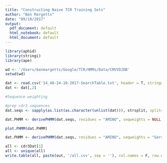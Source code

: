 ```yaml
---
title: "Constructing Naive TCR Training Sets"
author: "Ben Margetts"
date: "09/10/2017"
output:
  pdf_document: default
  html_notebook: default
  html_document: default
---
```


```r
library(aphid)
library(stringi)
library(ape)
```

```r
wd <- '/Users/benmargetts/Google/TCR/HMMs/Data/CMVVDJDB'
setwd(wd)

dat <- read.csv('14_48-24-10-2017-SearchTable.txt', header = T, stringsAsFactors = F, sep = '\t')
dat <- dat[,2]
```


```r
#Sequence weighting


```


```r
#prep cdr3 sequences
dat.seqs <- sapply(as.list(as.character(unlist(dat))), strsplit, split='')

dat.PHMM <- derivePHMM(dat.seqs, residues = "AMINO", seqweights = NULL)

plot.PHMM(dat.PHMM)
```


```r
dat.PHMM <- derivePHMM(dat.seqs, residues = "AMINO", seqweights = "Gerstein")
```



```r
all <- cdr3Dat[1]
all <- unique(all)
write.table(all, paste(out, '/all.csv', sep = ''), col.names = F, row.names = F, sep = ',')
```

